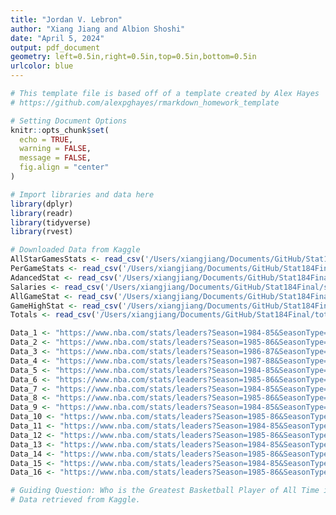 ```yaml
---
title: "Jordan V. Lebron"
author: "Xiang Jiang and Albion Shoshi"
date: "April 5, 2024"
output: pdf_document
geometry: left=0.5in,right=0.5in,top=0.5in,bottom=0.5in
urlcolor: blue
---
```


```r
# This template file is based off of a template created by Alex Hayes
# https://github.com/alexpghayes/rmarkdown_homework_template

# Setting Document Options
knitr::opts_chunk$set(
  echo = TRUE,
  warning = FALSE,
  message = FALSE,
  fig.align = "center"
)
```

```r
# Import libraries and data here
library(dplyr)
library(readr)
library(tidyverse)
library(rvest)
```

```r
# Downloaded Data from Kaggle
AllStarGamesStats <- read_csv('/Users/xiangjiang/Documents/GitHub/Stat184Final/allstar_games_stats.csv')
PerGameStats <- read_csv('/Users/xiangjiang/Documents/GitHub/Stat184Final/per_game_stats.csv')
AdancedStat <- read_csv('/Users/xiangjiang/Documents/GitHub/Stat184Final/advanced_stats.csv')
Salaries <- read_csv('/Users/xiangjiang/Documents/GitHub/Stat184Final/salaries.csv')
AllGameStat <- read_csv('/Users/xiangjiang/Documents/GitHub/Stat184Final/allgames_stats.csv')
GameHighStat <- read_csv('/Users/xiangjiang/Documents/GitHub/Stat184Final/game_highs_stats.csv')
Totals <- read_csv('/Users/xiangjiang/Documents/GitHub/Stat184Final/totals_stats.csv')
```
```r
Data_1 <- "https://www.nba.com/stats/leaders?Season=1984-85&SeasonType=Regular+Season"
Data_2 <- "https://www.nba.com/stats/leaders?Season=1985-86&SeasonType=Regular+Season"
Data_3 <- "https://www.nba.com/stats/leaders?Season=1986-87&SeasonType=Regular+Season"
Data_4 <- "https://www.nba.com/stats/leaders?Season=1987-88&SeasonType=Regular+Season"
Data_5 <- "https://www.nba.com/stats/leaders?Season=1984-85&SeasonType=Regular+Season"
Data_6 <- "https://www.nba.com/stats/leaders?Season=1985-86&SeasonType=Regular+Season"
Data_7 <- "https://www.nba.com/stats/leaders?Season=1984-85&SeasonType=Regular+Season"
Data_8 <- "https://www.nba.com/stats/leaders?Season=1985-86&SeasonType=Regular+Season"
Data_9 <- "https://www.nba.com/stats/leaders?Season=1984-85&SeasonType=Regular+Season"
Data_10 <- "https://www.nba.com/stats/leaders?Season=1985-86&SeasonType=Regular+Season"
Data_11 <- "https://www.nba.com/stats/leaders?Season=1984-85&SeasonType=Regular+Season"
Data_12 <- "https://www.nba.com/stats/leaders?Season=1985-86&SeasonType=Regular+Season"
Data_13 <- "https://www.nba.com/stats/leaders?Season=1984-85&SeasonType=Regular+Season"
Data_14 <- "https://www.nba.com/stats/leaders?Season=1985-86&SeasonType=Regular+Season"
Data_15 <- "https://www.nba.com/stats/leaders?Season=1984-85&SeasonType=Regular+Season"
Data_16 <- "https://www.nba.com/stats/leaders?Season=1985-86&SeasonType=Regular+Season"
```


```r
# Guiding Question: Who is the Greatest Basketball Player of All Time in NBA History?
# Data retrieved from Kaggle.


```


